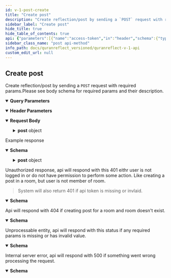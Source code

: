 ```yaml
---
id: v-1-post-create
title: "Create post"
description: "Create reflection/post by sending a `POST` request with required params.Please see body schema for required params and their description."
sidebar_label: "Create post"
hide_title: true
hide_table_of_contents: true
api: {"parameters":[{"name":"access-token","in":"header","schema":{"type":"string"},"required":true,"description":"user access token"},{"name":"token-type","in":"header","schema":{"type":"string","default":"Bearer"},"example":" Bearer","required":true,"description":"token type"},{"name":"client","in":"header","schema":{"type":"string"},"required":true,"description":"client access token"},{"name":"expiry","in":"header","schema":{"type":"string"},"example":" 1586092545","description":"author's access token expiry timestamp","required":true},{"name":"uid","in":"header","schema":{"type":"string"},"example":" user@quranreflect.com","description":"author's uid","required":true},{"name":"client_auth_token","in":"query","required":true,"schema":{"type":"string"},"description":"Client API token"}],"responses":{"200":{"description":"Example response","content":{"application/json":{"schema":{"type":"object","x-examples":{"Example 1":{"success":true,"message":"Post was successfully created.","post":{"id":442,"body":"i love #allah and #quran","likes":0,"draft":false,"published_at":"June 25, 2018 19:26","room_id":null,"global":true,"editable":true,"deletable":true,"reportable":false,"citation_texts":{"0":[{"id":12480,"citation_id":3,"number":1,"text":"بسم الله الرحمن الرحيم الم","translation_id":1}],"1":[{"id":13149,"citation_id":6,"number":8,"text":"يا أيها الذين آمنوا كونوا قوامين لله شهداء بالقسط ولا يجرمنكم شنآن قوم على ألا تعدلوا اعدلوا هو أقرب للتقوى واتقوا الله إن الله خبير بما تعملون","translation_id":1},{"id":13150,"citation_id":6,"number":9,"text":"وعد الله الذين آمنوا وعملوا الصالحات لهم مغفرة وأجر عظيم","translation_id":1},{"id":13151,"citation_id":6,"number":10,"text":"والذين كفروا وكذبوا بآياتنا أولئك أصحاب الجحيم","translation_id":1},{"id":13152,"citation_id":6,"number":11,"text":"يا أيها الذين آمنوا اذكروا نعمت الله عليكم إذ هم قوم أن يبسطوا إليكم أيديهم فكف أيديهم عنكم واتقوا الله وعلى الله فليتوكل المؤمنون","translation_id":1}]},"language":"ARABIC","detected_translation":1,"views":0,"group":null,"group_link":null,"comments":[],"liked":false,"author":{"id":4,"username":"amerabbas","name":"Amer","verified":false,"profile_img":"/avatar/150/16a085/AMER"},"filters":[{"id":356,"from":null,"to":null,"indicator_text":"surah-3"},{"id":357,"from":1,"to":1,"indicator_text":"surah-2-1"},{"id":358,"from":8,"to":11,"indicator_text":"surah-5-8:11"}],"tags":[{"id":5,"name":"Zohd"},{"id":17,"name":"Allah"},{"id":25,"name":"quran"}]}}},"properties":{"success":{"type":"boolean","default":true},"message":{"type":"string","enum":["post created successfully"],"default":"post created successfully"},"post":{"type":"object","x-examples":{"Example 1":{"id":442,"body":"i love #allah and #quran","likes":0,"draft":false,"published_at":"June 25, 2018 19:26","room_id":null,"global":true,"editable":true,"deletable":true,"reportable":false,"estimated_reading_time":55018.9,"citation_texts":{"0":[{"id":12480,"citation_id":3,"number":1,"text":"بسم الله الرحمن الرحيم الم","translation_id":1}],"1":[{"id":13149,"citation_id":6,"number":8,"text":"يا أيها الذين آمنوا كونوا قوامين لله شهداء بالقسط ولا يجرمنكم شنآن قوم على ألا تعدلوا اعدلوا هو أقرب للتقوى واتقوا الله إن الله خبير بما تعملون","translation_id":1},{"id":13150,"citation_id":6,"number":9,"text":"وعد الله الذين آمنوا وعملوا الصالحات لهم مغفرة وأجر عظيم","translation_id":1},{"id":13151,"citation_id":6,"number":10,"text":"والذين كفروا وكذبوا بآياتنا أولئك أصحاب الجحيم","translation_id":1},{"id":13152,"citation_id":6,"number":11,"text":"يا أيها الذين آمنوا اذكروا نعمت الله عليكم إذ هم قوم أن يبسطوا إليكم أيديهم فكف أيديهم عنكم واتقوا الله وعلى الله فليتوكل المؤمنون","translation_id":1}]},"language":"ARABIC","detected_translation":1,"views":0,"group":null,"group_link":null,"comments":[],"liked":false,"author":{"id":4,"username":"amerabbas","name":"Amer","verified":false,"profile_img":"/avatar/150/16a085/AMER"},"filters":[{"id":356,"from":null,"to":null,"indicator_text":"surah-3"},{"id":357,"from":1,"to":1,"indicator_text":"surah-2-1"},{"id":358,"from":8,"to":11,"indicator_text":"surah-5-8:11"}],"tags":[{"id":5,"name":"Zohd"},{"id":17,"name":"Allah"},{"id":25,"name":"quran"}]}},"title":"Post","description":"Post/Reflection model","properties":{"id":{"type":"integer","description":"The ID of the post."},"body":{"type":"string","description":"the post text\n"},"likes":{"type":"integer","description":"The number of likes."},"draft":{"type":"boolean","description":"Whether the post should be publicly viewed or not."},"published_at":{"type":"string","description":"The date the post was published at. Format of the date is `MMMM dd, yyyy HH:mm`"},"room_id":{"nullable":true},"global":{"type":"boolean","description":"Whether the post is global or not. A post inside a room can be set to global and becomes visible to everyone."},"editable":{"type":"boolean","description":"Whether the post is editable or not. It will be `true` if the post belongs to the current user."},"deletable":{"type":"boolean","description":"Whether the post is deletable or not. It will be `true` if the post belongs to the current user."},"reportable":{"type":"boolean","description":"Whether the current user can report the post or not."},"citation_texts":{"type":"array","items":{"type":"object","x-examples":{"Example 1":{"id":13,"text":"˹Remember˺ when Joseph said to his father, “O my dear father! Indeed I dreamt of eleven stars, and the sun, and the moon—I saw them prostrating to me!” - Joseph/4","translated_name":"Joseph","from":4,"to":4,"translation_id":5,"klass":"Citation"}},"title":"Citation","description":"QuranReflect Translation/Citation model.","properties":{"id":{"type":"integer"},"text":{"type":"string","description":"translation text"},"translated_name":{"type":"string","description":"name of the translation"},"from":{"type":"integer","description":"from ayah number"},"to":{"type":"integer","description":"to ayah number"},"translation_id":{"type":"integer"}}}},"language":{"type":"string","description":"The language of the post."},"detected_translation":{"type":"integer"},"views":{"type":"integer","description":"The number of views."},"group":{"nullable":true},"group_link":{"nullable":true},"comments":{"type":"array","items":{"type":"object"}},"liked":{"type":"boolean"},"author":{"type":"object","properties":{"id":{"type":"integer"},"username":{"type":"string"},"name":{"type":"string"},"verified":{"type":"boolean"},"profile_img":{"type":"string"}}},"filters":{"type":"array","items":{"type":"object","properties":{"id":{"type":"integer"},"from":{"type":"integer","nullable":true},"to":{"type":"integer","nullable":true},"indicator_text":{"type":"string"}}}},"tags":{"type":"array","items":{"title":"Tag","x-stoplight":{"id":"5nld22q7fx12x"},"type":"object","description":"QuranReflect Tag model.","properties":{"id":{"type":"integer"},"name":{"type":"string","description":"the #tag"}},"x-examples":{"Example 1":{"id":1,"name":"Quran"}}}},"estimated_reading_time":{"type":"number","example":55018.9,"default":0,"format":"float","description":"The average time it takes to read the post"}}}}},"examples":{"Example 1":{"value":{"success":true,"message":"post created successfully","post":{"id":0,"body":"string","likes":0,"draft":true,"published_at":"string","room_id":null,"global":true,"editable":true,"deletable":true,"reportable":true,"citation_texts":[{"id":0,"text":"string","translated_name":"string","from":0,"to":0,"translation_id":0}],"language":"string","detected_translation":0,"views":0,"group":null,"group_link":null,"comments":[{}],"liked":true,"author":{"id":0,"username":"string","name":"string","verified":true,"profile_img":"string"},"filters":[{"id":0,"from":0,"to":0,"indicator_text":"string"}],"tags":[{"id":0,"name":"string"}]}}}}}}},"401":{"description":"Unauthorized response, api will respond with this 401 eithr user is not logged in or do not have permission to perform some action. Like creating a post in a room, but user is not member of room.\n\n> System will also return 401 if api token is missing or invlaid.","content":{"application/json":{"schema":{"type":"object","x-examples":{"Example 1":{"errors":["You need to sign in or sign up before continuing."]}},"properties":{"errors":{"type":"array","items":{"type":"string"}},"status":{"type":"integer","default":401},"success":{"type":"boolean","default":false}}},"examples":{"not logged in":{"value":{"errors":["You need to sign in or sign up before continuing."],"success":false}},"missing or invalid api key":{"value":{"message":"You don't have permission!","status":401,"success":false}}}}}},"404":{"description":"Api will respond with 404 if creating post for a room and room doesn't exist. ","content":{"application/json":{"schema":{"type":"object","properties":{"status":{"type":"integer"},"success":{"type":"boolean"},"error":{"type":"string"}},"x-examples":{"Example 1":{"status":404,"success":false,"error":"Couldn't find Room with 'id'=1122222"}}},"examples":{"invalid room":{"value":{"status":404,"success":false,"error":"Couldn't find Room with 'id'=123"}}}}}},"422":{"description":"Unprocessable entity, api will respond with this status if any required params is missing or has invalid value.","content":{"application/json":{"schema":{"type":"object","x-examples":{"Example 1":{"success":false,"errors":["User not found."],"status":"error"}},"properties":{"success":{"type":"boolean","default":false},"errors":{"type":"array","description":"list of errors","items":{"type":"string"}},"status":{"type":"string","default":"error","description":"422, unprocessable entity"}}},"examples":{"Example 1":{"value":{"success":false,"errors":["string"],"status":"error"}}}}}},"500":{"description":"Internal server error, api will respond with 500 if something went wrong processing the request.","content":{"application/json":{"schema":{"type":"object","properties":{"success":{"type":"boolean","default":false},"message":{"type":"string","default":"internal server error","description":"error message"}},"required":["success","message"]}}}}},"tags":["Posts"],"operationId":"v1-post-create","description":"Create reflection/post by sending a `POST` request with required params.Please see body schema for required params and their description.","requestBody":{"content":{"application/json":{"schema":{"type":"object","x-examples":{"Example 1":{"post":{"body":"test test","draft":"0","tag_ids":["","5"],"filters_attributes":[{"chapter_id":"4","from":"","to":""},{"chapter_id":"3","from":"1","to":"1"},{"chapter_id":"6","from":"8","to":"11"}]}}},"properties":{"post":{"type":"object","properties":{"body":{"type":"string","description":"the post body"},"draft":{"type":"boolean","default":false,"description":"Provide `true` if this a private note of user. "},"tag_ids":{"type":"array","description":"list of tag ids ","items":{"type":"string"}},"filters_attributes":{"type":"array","description":"List of ayah/surah references for this reflection.You can add multiple references.","items":{"type":"object","properties":{"chapter_id":{"type":"integer","description":"surah number"},"from":{"type":"integer","description":"From ayah number, use `from` and `to` if this reflection is for range of ayah. If both `from` and `to` are missing, that'll means user is referencing full surah for this post. "},"to":{"type":"integer","description":"`to` ayah number. We'll use `from` value if this is blank(that'll mean a single ayah is being referenced for this post)"}}}},"room_id":{"type":"integer","description":"`room id` if creating post in a room/group"}}}}},"examples":{"Example 1":{"value":{"post":{"body":"I love #Quran","draft":false,"tag_ids":["5"],"filters_attributes":[{"chapter_id":"4","from":"","to":""},{"chapter_id":"3","from":"1","to":"1"},{"chapter_id":"6","from":"8","to":"11"}]}}}}}},"description":""},"method":"post","path":"/v1/posts","servers":[{"url":"https://quranreflect.com","description":"Production"}],"securitySchemes":{"apikey":{"name":"client_auth_token","type":"apiKey","in":"query"}},"jsonRequestBodyExample":{"post":{"body":"string","draft":false,"tag_ids":["string"],"filters_attributes":[{"chapter_id":0,"from":0,"to":0}],"room_id":0}},"info":{"title":"QuranReflect V1 API","description":"QuranReflect V1 APIs allows your app to interact with https://quranreflect.com resources. \n\n ## Getting started \n\n Our APIs are not public and require an API key. Please contact us via email `amer@qreflect.com` to get yours. \n\n ## User-specific APIs  \n\n All user-specific APIs (For example [Creating a post](/operations/post-create)) require the following headers:  \n\n - `access-token` the user access token, this token can be changed with every request. \n\n - `token-type`  value should always be `Bearer`. \n\n - `client` the client token, this too can be changed with every request. \n\n - `expiry` unix timestamp (in seconds) to indicate when access token will expire. \n\n - `uid` user's unique identifier. \n\n - `Authorization`: complete authorization header. Sample value `Bearer eyJhY2Nlc3MtdG9rZW4iOiJ4cjBrb3g1eXdVM3JrelVMZjhVUzlBIiwidG9rZW4tdHlwZSI6IkJlYXJlciIsImNsaWVudCI6IkpQeFJCRTloVmRBbDlTX1BVdEhJN2ciLCJleHBpcnkiOiIxNzA1OTQwNTQ3IiwidWlkIjoiYW1lci5hYmJhc0BtYWlsaW5hdG9yLmNvbSJ9`. \n\n The values of `access-token`, `client`, `expiry`, and `uid` headers will be returned in the response of [User Sign in API](/operations/user-signin).","version":"1.0.0"},"postman":{"name":"Create post","description":{"content":"Create reflection/post by sending a `POST` request with required params.Please see body schema for required params and their description.","type":"text/plain"},"url":{"path":["v1","posts"],"host":["{{baseUrl}}"],"query":[{"disabled":false,"description":{"content":"(Required) Client API token","type":"text/plain"},"key":"client_auth_token","value":""}],"variable":[]},"header":[{"disabled":false,"description":{"content":"(Required) user access token","type":"text/plain"},"key":"access-token","value":""},{"disabled":false,"description":{"content":"(Required) token type","type":"text/plain"},"key":"token-type","value":""},{"disabled":false,"description":{"content":"(Required) client access token","type":"text/plain"},"key":"client","value":""},{"disabled":false,"description":{"content":"(Required) author's access token expiry timestamp","type":"text/plain"},"key":"expiry","value":""},{"disabled":false,"description":{"content":"(Required) author's uid","type":"text/plain"},"key":"uid","value":""},{"key":"Content-Type","value":"application/json"},{"key":"Accept","value":"application/json"}],"method":"POST","body":{"mode":"raw","raw":"\"\"","options":{"raw":{"language":"json"}}}}}
sidebar_class_name: "post api-method"
info_path: docs/quranreflect_versioned/quranreflect-v-1-api
custom_edit_url: null
---
```



## Create post



Create reflection/post by sending a `POST` request with required params.Please see body schema for required params and their description.

<details style={{"marginBottom":"1rem"}} data-collapsed={false} open={true}><summary style={{}}><strong>Query Parameters</strong></summary><div><ul><ParamsItem className={"paramsItem"} param={{"name":"client_auth_token","in":"query","required":true,"schema":{"type":"string"},"description":"Client API token"}}></ParamsItem></ul></div></details><details style={{"marginBottom":"1rem"}} data-collapsed={false} open={true}><summary style={{}}><strong>Header Parameters</strong></summary><div><ul><ParamsItem className={"paramsItem"} param={{"name":"access-token","in":"header","schema":{"type":"string"},"required":true,"description":"user access token"}}></ParamsItem><ParamsItem className={"paramsItem"} param={{"name":"token-type","in":"header","schema":{"type":"string","default":"Bearer"},"example":" Bearer","required":true,"description":"token type"}}></ParamsItem><ParamsItem className={"paramsItem"} param={{"name":"client","in":"header","schema":{"type":"string"},"required":true,"description":"client access token"}}></ParamsItem><ParamsItem className={"paramsItem"} param={{"name":"expiry","in":"header","schema":{"type":"string"},"example":" 1586092545","description":"author's access token expiry timestamp","required":true}}></ParamsItem><ParamsItem className={"paramsItem"} param={{"name":"uid","in":"header","schema":{"type":"string"},"example":" user@quranreflect.com","description":"author's uid","required":true}}></ParamsItem></ul></div></details><MimeTabs><TabItem label={"application/json"} value={"application/json-schema"}><details style={{}} data-collapsed={false} open={true}><summary style={{"textAlign":"left"}}><strong>Request Body</strong></summary><div style={{"textAlign":"left","marginLeft":"1rem"}}></div><ul style={{"marginLeft":"1rem"}}><SchemaItem collapsible={true} className={"schemaItem"}><details style={{}}><summary style={{}}><strong>post</strong><span style={{"opacity":"0.6"}}> object</span></summary><div style={{"marginLeft":"1rem"}}><SchemaItem collapsible={false} name={"body"} required={false} schemaName={"string"} qualifierMessage={undefined} schema={{"type":"string","description":"the post body"}}></SchemaItem><SchemaItem collapsible={false} name={"draft"} required={false} schemaName={"boolean"} qualifierMessage={undefined} schema={{"type":"boolean","default":false,"description":"Provide `true` if this a private note of user. "}}></SchemaItem><SchemaItem collapsible={false} name={"tag_ids"} required={false} schemaName={"string[]"} qualifierMessage={undefined} schema={{"type":"array","description":"list of tag ids ","items":{"type":"string"}}}></SchemaItem><SchemaItem collapsible={true} className={"schemaItem"}><details style={{}}><summary style={{}}><strong>filters_attributes</strong><span style={{"opacity":"0.6"}}> object[]</span></summary><div style={{"marginLeft":"1rem"}}><div style={{"marginTop":".5rem","marginBottom":".5rem"}}>

List of ayah/surah references for this reflection.You can add multiple references.

</div><li><div style={{"fontSize":"var(--ifm-code-font-size)","opacity":"0.6","marginLeft":"-.5rem","paddingBottom":".5rem"}}>Array [</div></li><SchemaItem collapsible={false} name={"chapter_id"} required={false} schemaName={"integer"} qualifierMessage={undefined} schema={{"type":"integer","description":"surah number"}}></SchemaItem><SchemaItem collapsible={false} name={"from"} required={false} schemaName={"integer"} qualifierMessage={undefined} schema={{"type":"integer","description":"From ayah number, use `from` and `to` if this reflection is for range of ayah. If both `from` and `to` are missing, that'll means user is referencing full surah for this post. "}}></SchemaItem><SchemaItem collapsible={false} name={"to"} required={false} schemaName={"integer"} qualifierMessage={undefined} schema={{"type":"integer","description":"`to` ayah number. We'll use `from` value if this is blank(that'll mean a single ayah is being referenced for this post)"}}></SchemaItem><li><div style={{"fontSize":"var(--ifm-code-font-size)","opacity":"0.6","marginLeft":"-.5rem"}}>]</div></li></div></details></SchemaItem><SchemaItem collapsible={false} name={"room_id"} required={false} schemaName={"integer"} qualifierMessage={undefined} schema={{"type":"integer","description":"`room id` if creating post in a room/group"}}></SchemaItem></div></details></SchemaItem></ul></details></TabItem></MimeTabs><div><ApiTabs><TabItem label={"200"} value={"200"}><div>

Example response

</div><div><MimeTabs schemaType={"response"}><TabItem label={"application/json"} value={"application/json"}><SchemaTabs><TabItem label={"Schema"} value={"Schema"}><details style={{}} data-collapsed={false} open={true}><summary style={{"textAlign":"left"}}><strong>Schema</strong></summary><div style={{"textAlign":"left","marginLeft":"1rem"}}></div><ul style={{"marginLeft":"1rem"}}><SchemaItem collapsible={false} name={"success"} required={false} schemaName={"boolean"} qualifierMessage={undefined} schema={{"type":"boolean","default":true}}></SchemaItem><SchemaItem collapsible={false} name={"message"} required={false} schemaName={"string"} qualifierMessage={"**Possible values:** [`post created successfully`]"} schema={{"type":"string","enum":["post created successfully"],"default":"post created successfully"}}></SchemaItem><SchemaItem collapsible={true} className={"schemaItem"}><details style={{}}><summary style={{}}><strong>post</strong><span style={{"opacity":"0.6"}}> object</span></summary><div style={{"marginLeft":"1rem"}}><div style={{"marginTop":".5rem","marginBottom":".5rem"}}>

Post/Reflection model

</div><SchemaItem collapsible={false} name={"id"} required={false} schemaName={"integer"} qualifierMessage={undefined} schema={{"type":"integer","description":"The ID of the post."}}></SchemaItem><SchemaItem collapsible={false} name={"body"} required={false} schemaName={"string"} qualifierMessage={undefined} schema={{"type":"string","description":"the post text\n"}}></SchemaItem><SchemaItem collapsible={false} name={"likes"} required={false} schemaName={"integer"} qualifierMessage={undefined} schema={{"type":"integer","description":"The number of likes."}}></SchemaItem><SchemaItem collapsible={false} name={"draft"} required={false} schemaName={"boolean"} qualifierMessage={undefined} schema={{"type":"boolean","description":"Whether the post should be publicly viewed or not."}}></SchemaItem><SchemaItem collapsible={false} name={"published_at"} required={false} schemaName={"string"} qualifierMessage={undefined} schema={{"type":"string","description":"The date the post was published at. Format of the date is `MMMM dd, yyyy HH:mm`"}}></SchemaItem><SchemaItem collapsible={false} name={"room_id"} required={false} schemaName={""} qualifierMessage={undefined} schema={{"nullable":true}}></SchemaItem><SchemaItem collapsible={false} name={"global"} required={false} schemaName={"boolean"} qualifierMessage={undefined} schema={{"type":"boolean","description":"Whether the post is global or not. A post inside a room can be set to global and becomes visible to everyone."}}></SchemaItem><SchemaItem collapsible={false} name={"editable"} required={false} schemaName={"boolean"} qualifierMessage={undefined} schema={{"type":"boolean","description":"Whether the post is editable or not. It will be `true` if the post belongs to the current user."}}></SchemaItem><SchemaItem collapsible={false} name={"deletable"} required={false} schemaName={"boolean"} qualifierMessage={undefined} schema={{"type":"boolean","description":"Whether the post is deletable or not. It will be `true` if the post belongs to the current user."}}></SchemaItem><SchemaItem collapsible={false} name={"reportable"} required={false} schemaName={"boolean"} qualifierMessage={undefined} schema={{"type":"boolean","description":"Whether the current user can report the post or not."}}></SchemaItem><SchemaItem collapsible={true} className={"schemaItem"}><details style={{}}><summary style={{}}><strong>citation_texts</strong><span style={{"opacity":"0.6"}}> object[]</span></summary><div style={{"marginLeft":"1rem"}}><li><div style={{"fontSize":"var(--ifm-code-font-size)","opacity":"0.6","marginLeft":"-.5rem","paddingBottom":".5rem"}}>Array [</div></li><SchemaItem collapsible={false} name={"id"} required={false} schemaName={"integer"} qualifierMessage={undefined} schema={{"type":"integer"}}></SchemaItem><SchemaItem collapsible={false} name={"text"} required={false} schemaName={"string"} qualifierMessage={undefined} schema={{"type":"string","description":"translation text"}}></SchemaItem><SchemaItem collapsible={false} name={"translated_name"} required={false} schemaName={"string"} qualifierMessage={undefined} schema={{"type":"string","description":"name of the translation"}}></SchemaItem><SchemaItem collapsible={false} name={"from"} required={false} schemaName={"integer"} qualifierMessage={undefined} schema={{"type":"integer","description":"from ayah number"}}></SchemaItem><SchemaItem collapsible={false} name={"to"} required={false} schemaName={"integer"} qualifierMessage={undefined} schema={{"type":"integer","description":"to ayah number"}}></SchemaItem><SchemaItem collapsible={false} name={"translation_id"} required={false} schemaName={"integer"} qualifierMessage={undefined} schema={{"type":"integer"}}></SchemaItem><li><div style={{"fontSize":"var(--ifm-code-font-size)","opacity":"0.6","marginLeft":"-.5rem"}}>]</div></li></div></details></SchemaItem><SchemaItem collapsible={false} name={"language"} required={false} schemaName={"string"} qualifierMessage={undefined} schema={{"type":"string","description":"The language of the post."}}></SchemaItem><SchemaItem collapsible={false} name={"detected_translation"} required={false} schemaName={"integer"} qualifierMessage={undefined} schema={{"type":"integer"}}></SchemaItem><SchemaItem collapsible={false} name={"views"} required={false} schemaName={"integer"} qualifierMessage={undefined} schema={{"type":"integer","description":"The number of views."}}></SchemaItem><SchemaItem collapsible={false} name={"group"} required={false} schemaName={""} qualifierMessage={undefined} schema={{"nullable":true}}></SchemaItem><SchemaItem collapsible={false} name={"group_link"} required={false} schemaName={""} qualifierMessage={undefined} schema={{"nullable":true}}></SchemaItem><SchemaItem collapsible={false} name={"comments"} required={false} schemaName={"object[]"} qualifierMessage={undefined} schema={{"type":"array","items":{"type":"object"}}}></SchemaItem><SchemaItem collapsible={false} name={"liked"} required={false} schemaName={"boolean"} qualifierMessage={undefined} schema={{"type":"boolean"}}></SchemaItem><SchemaItem collapsible={true} className={"schemaItem"}><details style={{}}><summary style={{}}><strong>author</strong><span style={{"opacity":"0.6"}}> object</span></summary><div style={{"marginLeft":"1rem"}}><SchemaItem collapsible={false} name={"id"} required={false} schemaName={"integer"} qualifierMessage={undefined} schema={{"type":"integer"}}></SchemaItem><SchemaItem collapsible={false} name={"username"} required={false} schemaName={"string"} qualifierMessage={undefined} schema={{"type":"string"}}></SchemaItem><SchemaItem collapsible={false} name={"name"} required={false} schemaName={"string"} qualifierMessage={undefined} schema={{"type":"string"}}></SchemaItem><SchemaItem collapsible={false} name={"verified"} required={false} schemaName={"boolean"} qualifierMessage={undefined} schema={{"type":"boolean"}}></SchemaItem><SchemaItem collapsible={false} name={"profile_img"} required={false} schemaName={"string"} qualifierMessage={undefined} schema={{"type":"string"}}></SchemaItem></div></details></SchemaItem><SchemaItem collapsible={true} className={"schemaItem"}><details style={{}}><summary style={{}}><strong>filters</strong><span style={{"opacity":"0.6"}}> object[]</span></summary><div style={{"marginLeft":"1rem"}}><li><div style={{"fontSize":"var(--ifm-code-font-size)","opacity":"0.6","marginLeft":"-.5rem","paddingBottom":".5rem"}}>Array [</div></li><SchemaItem collapsible={false} name={"id"} required={false} schemaName={"integer"} qualifierMessage={undefined} schema={{"type":"integer"}}></SchemaItem><SchemaItem collapsible={false} name={"from"} required={false} schemaName={"integer"} qualifierMessage={undefined} schema={{"type":"integer","nullable":true}}></SchemaItem><SchemaItem collapsible={false} name={"to"} required={false} schemaName={"integer"} qualifierMessage={undefined} schema={{"type":"integer","nullable":true}}></SchemaItem><SchemaItem collapsible={false} name={"indicator_text"} required={false} schemaName={"string"} qualifierMessage={undefined} schema={{"type":"string"}}></SchemaItem><li><div style={{"fontSize":"var(--ifm-code-font-size)","opacity":"0.6","marginLeft":"-.5rem"}}>]</div></li></div></details></SchemaItem><SchemaItem collapsible={true} className={"schemaItem"}><details style={{}}><summary style={{}}><strong>tags</strong><span style={{"opacity":"0.6"}}> object[]</span></summary><div style={{"marginLeft":"1rem"}}><li><div style={{"fontSize":"var(--ifm-code-font-size)","opacity":"0.6","marginLeft":"-.5rem","paddingBottom":".5rem"}}>Array [</div></li><SchemaItem collapsible={false} name={"id"} required={false} schemaName={"integer"} qualifierMessage={undefined} schema={{"type":"integer"}}></SchemaItem><SchemaItem collapsible={false} name={"name"} required={false} schemaName={"string"} qualifierMessage={undefined} schema={{"type":"string","description":"the #tag"}}></SchemaItem><li><div style={{"fontSize":"var(--ifm-code-font-size)","opacity":"0.6","marginLeft":"-.5rem"}}>]</div></li></div></details></SchemaItem><SchemaItem collapsible={false} name={"estimated_reading_time"} required={false} schemaName={"float"} qualifierMessage={undefined} schema={{"type":"number","example":55018.9,"default":0,"format":"float","description":"The average time it takes to read the post"}}></SchemaItem></div></details></SchemaItem></ul></details></TabItem><TabItem label={"Example (from schema)"} value={"Example (from schema)"}><ResponseSamples responseExample={"{\n  \"success\": true,\n  \"message\": \"post created successfully\",\n  \"post\": {\n    \"id\": 0,\n    \"body\": \"string\",\n    \"likes\": 0,\n    \"draft\": true,\n    \"published_at\": \"string\",\n    \"global\": true,\n    \"editable\": true,\n    \"deletable\": true,\n    \"reportable\": true,\n    \"citation_texts\": [\n      {\n        \"id\": 0,\n        \"text\": \"string\",\n        \"translated_name\": \"string\",\n        \"from\": 0,\n        \"to\": 0,\n        \"translation_id\": 0\n      }\n    ],\n    \"language\": \"string\",\n    \"detected_translation\": 0,\n    \"views\": 0,\n    \"comments\": [\n      {}\n    ],\n    \"liked\": true,\n    \"author\": {\n      \"id\": 0,\n      \"username\": \"string\",\n      \"name\": \"string\",\n      \"verified\": true,\n      \"profile_img\": \"string\"\n    },\n    \"filters\": [\n      {\n        \"id\": 0,\n        \"from\": 0,\n        \"to\": 0,\n        \"indicator_text\": \"string\"\n      }\n    ],\n    \"tags\": [\n      {\n        \"id\": 0,\n        \"name\": \"string\"\n      }\n    ],\n    \"estimated_reading_time\": 55018.9\n  }\n}"} language={"json"}></ResponseSamples></TabItem><TabItem label={"Example 1"} value={"Example 1"}><ResponseSamples responseExample={"{\n  \"success\": true,\n  \"message\": \"post created successfully\",\n  \"post\": {\n    \"id\": 0,\n    \"body\": \"string\",\n    \"likes\": 0,\n    \"draft\": true,\n    \"published_at\": \"string\",\n    \"room_id\": null,\n    \"global\": true,\n    \"editable\": true,\n    \"deletable\": true,\n    \"reportable\": true,\n    \"citation_texts\": [\n      {\n        \"id\": 0,\n        \"text\": \"string\",\n        \"translated_name\": \"string\",\n        \"from\": 0,\n        \"to\": 0,\n        \"translation_id\": 0\n      }\n    ],\n    \"language\": \"string\",\n    \"detected_translation\": 0,\n    \"views\": 0,\n    \"group\": null,\n    \"group_link\": null,\n    \"comments\": [\n      {}\n    ],\n    \"liked\": true,\n    \"author\": {\n      \"id\": 0,\n      \"username\": \"string\",\n      \"name\": \"string\",\n      \"verified\": true,\n      \"profile_img\": \"string\"\n    },\n    \"filters\": [\n      {\n        \"id\": 0,\n        \"from\": 0,\n        \"to\": 0,\n        \"indicator_text\": \"string\"\n      }\n    ],\n    \"tags\": [\n      {\n        \"id\": 0,\n        \"name\": \"string\"\n      }\n    ]\n  }\n}"} language={"json"}></ResponseSamples></TabItem></SchemaTabs></TabItem></MimeTabs></div></TabItem><TabItem label={"401"} value={"401"}><div>

Unauthorized response, api will respond with this 401 eithr user is not logged in or do not have permission to perform some action. Like creating a post in a room, but user is not member of room.

> System will also return 401 if api token is missing or invlaid.

</div><div><MimeTabs schemaType={"response"}><TabItem label={"application/json"} value={"application/json"}><SchemaTabs><TabItem label={"Schema"} value={"Schema"}><details style={{}} data-collapsed={false} open={true}><summary style={{"textAlign":"left"}}><strong>Schema</strong></summary><div style={{"textAlign":"left","marginLeft":"1rem"}}></div><ul style={{"marginLeft":"1rem"}}><SchemaItem collapsible={false} name={"errors"} required={false} schemaName={"string[]"} qualifierMessage={undefined} schema={{"type":"array","items":{"type":"string"}}}></SchemaItem><SchemaItem collapsible={false} name={"status"} required={false} schemaName={"integer"} qualifierMessage={undefined} schema={{"type":"integer","default":401}}></SchemaItem><SchemaItem collapsible={false} name={"success"} required={false} schemaName={"boolean"} qualifierMessage={undefined} schema={{"type":"boolean","default":false}}></SchemaItem></ul></details></TabItem><TabItem label={"Example (from schema)"} value={"Example (from schema)"}><ResponseSamples responseExample={"{\n  \"errors\": [\n    \"string\"\n  ],\n  \"status\": 401,\n  \"success\": false\n}"} language={"json"}></ResponseSamples></TabItem><TabItem label={"not logged in"} value={"not logged in"}><ResponseSamples responseExample={"{\n  \"errors\": [\n    \"You need to sign in or sign up before continuing.\"\n  ],\n  \"success\": false\n}"} language={"json"}></ResponseSamples></TabItem><TabItem label={"missing or invalid api key"} value={"missing or invalid api key"}><ResponseSamples responseExample={"{\n  \"message\": \"You don't have permission!\",\n  \"status\": 401,\n  \"success\": false\n}"} language={"json"}></ResponseSamples></TabItem></SchemaTabs></TabItem></MimeTabs></div></TabItem><TabItem label={"404"} value={"404"}><div>

Api will respond with 404 if creating post for a room and room doesn't exist. 

</div><div><MimeTabs schemaType={"response"}><TabItem label={"application/json"} value={"application/json"}><SchemaTabs><TabItem label={"Schema"} value={"Schema"}><details style={{}} data-collapsed={false} open={true}><summary style={{"textAlign":"left"}}><strong>Schema</strong></summary><div style={{"textAlign":"left","marginLeft":"1rem"}}></div><ul style={{"marginLeft":"1rem"}}><SchemaItem collapsible={false} name={"status"} required={false} schemaName={"integer"} qualifierMessage={undefined} schema={{"type":"integer"}}></SchemaItem><SchemaItem collapsible={false} name={"success"} required={false} schemaName={"boolean"} qualifierMessage={undefined} schema={{"type":"boolean"}}></SchemaItem><SchemaItem collapsible={false} name={"error"} required={false} schemaName={"string"} qualifierMessage={undefined} schema={{"type":"string"}}></SchemaItem></ul></details></TabItem><TabItem label={"Example (from schema)"} value={"Example (from schema)"}><ResponseSamples responseExample={"{\n  \"status\": 0,\n  \"success\": true,\n  \"error\": \"string\"\n}"} language={"json"}></ResponseSamples></TabItem><TabItem label={"invalid room"} value={"invalid room"}><ResponseSamples responseExample={"{\n  \"status\": 404,\n  \"success\": false,\n  \"error\": \"Couldn't find Room with 'id'=123\"\n}"} language={"json"}></ResponseSamples></TabItem></SchemaTabs></TabItem></MimeTabs></div></TabItem><TabItem label={"422"} value={"422"}><div>

Unprocessable entity, api will respond with this status if any required params is missing or has invalid value.

</div><div><MimeTabs schemaType={"response"}><TabItem label={"application/json"} value={"application/json"}><SchemaTabs><TabItem label={"Schema"} value={"Schema"}><details style={{}} data-collapsed={false} open={true}><summary style={{"textAlign":"left"}}><strong>Schema</strong></summary><div style={{"textAlign":"left","marginLeft":"1rem"}}></div><ul style={{"marginLeft":"1rem"}}><SchemaItem collapsible={false} name={"success"} required={false} schemaName={"boolean"} qualifierMessage={undefined} schema={{"type":"boolean","default":false}}></SchemaItem><SchemaItem collapsible={false} name={"errors"} required={false} schemaName={"string[]"} qualifierMessage={undefined} schema={{"type":"array","description":"list of errors","items":{"type":"string"}}}></SchemaItem><SchemaItem collapsible={false} name={"status"} required={false} schemaName={"string"} qualifierMessage={undefined} schema={{"type":"string","default":"error","description":"422, unprocessable entity"}}></SchemaItem></ul></details></TabItem><TabItem label={"Example (from schema)"} value={"Example (from schema)"}><ResponseSamples responseExample={"{\n  \"success\": false,\n  \"errors\": [\n    \"string\"\n  ],\n  \"status\": \"error\"\n}"} language={"json"}></ResponseSamples></TabItem><TabItem label={"Example 1"} value={"Example 1"}><ResponseSamples responseExample={"{\n  \"success\": false,\n  \"errors\": [\n    \"string\"\n  ],\n  \"status\": \"error\"\n}"} language={"json"}></ResponseSamples></TabItem></SchemaTabs></TabItem></MimeTabs></div></TabItem><TabItem label={"500"} value={"500"}><div>

Internal server error, api will respond with 500 if something went wrong processing the request.

</div><div><MimeTabs schemaType={"response"}><TabItem label={"application/json"} value={"application/json"}><SchemaTabs><TabItem label={"Schema"} value={"Schema"}><details style={{}} data-collapsed={false} open={true}><summary style={{"textAlign":"left"}}><strong>Schema</strong></summary><div style={{"textAlign":"left","marginLeft":"1rem"}}></div><ul style={{"marginLeft":"1rem"}}><SchemaItem collapsible={false} name={"success"} required={true} schemaName={"boolean"} qualifierMessage={undefined} schema={{"type":"boolean","default":false}}></SchemaItem><SchemaItem collapsible={false} name={"message"} required={true} schemaName={"string"} qualifierMessage={undefined} schema={{"type":"string","default":"internal server error","description":"error message"}}></SchemaItem></ul></details></TabItem><TabItem label={"Example (from schema)"} value={"Example (from schema)"}><ResponseSamples responseExample={"{\n  \"success\": false,\n  \"message\": \"internal server error\"\n}"} language={"json"}></ResponseSamples></TabItem></SchemaTabs></TabItem></MimeTabs></div></TabItem></ApiTabs></div>
      